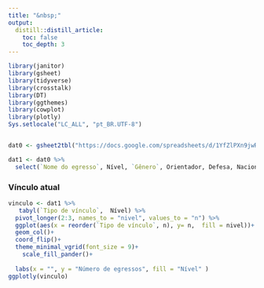---
title: "&nbsp;"
output:
  distill::distill_article:
    toc: false
    toc_depth: 3
---

```{r setup, include=FALSE}

library(janitor)
library(gsheet)
library(tidyverse)
library(crosstalk)
library(DT)
library(ggthemes)
library(cowplot)
library(plotly)
Sys.setlocale("LC_ALL", "pt_BR.UTF-8")


dat0 <- gsheet2tbl("https://docs.google.com/spreadsheets/d/1YfZlPXn9jwRfneV4j5lmNpRQcQh0LWc8/edit?gid=2097200067#gid=2097200067")

dat1 <- dat0 %>% 
  select(`Nome do egresso`, Nível, `Gênero`, Orientador, Defesa, Nacionalidade, `Tipo de vínculo`) 

```


### Vínculo atual

```{r echo=FALSE}
vinculo <- dat1 %>% 
   tabyl(`Tipo de vínculo`,  Nível) %>% 
  pivot_longer(2:3, names_to = "nivel", values_to = "n") %>% 
  ggplot(aes(x = reorder(`Tipo de vínculo`, n), y= n,  fill = nivel))+
  geom_col()+
  coord_flip()+
  theme_minimal_vgrid(font_size = 9)+
    scale_fill_pander()+
  
  labs(x = "", y = "Número de egressos", fill = "Nível" )
ggplotly(vinculo)
```
